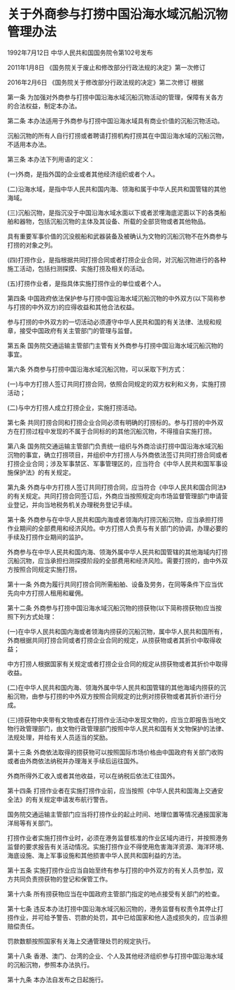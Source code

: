 # 关于外商参与打捞中国沿海水域沉船沉物管理办法

1992年7月12日 中华人民共和国国务院令第102号发布　

2011年1月8日 《国务院关于废止和修改部分行政法规的决定》第一次修订　

2016年2月6日 《国务院关于修改部分行政法规的决定》第二次修订  根据

  

第一条 为加强对外商参与打捞中国沿海水域沉船沉物活动的管理，保障有关各方的合法权益，制定本办法。

第二条 本办法适用于外商参与打捞中国沿海水域具有商业价值的沉船沉物活动。

沉船沉物的所有人自行打捞或者聘请打捞机构打捞其在中国沿海水域的沉船沉物，不适用本办法。

第三条 本办法下列用语的定义：

(一)外商，是指外国的企业或者其他经济组织或者个人。

(二)沿海水域，是指中华人民共和国内海、领海和属于中华人民共和国管辖的其他海域。

(三)沉船沉物，是指沉没于中国沿海水域水面以下或者淤埋海底泥面以下的各类船舶和器物，包括沉船沉物的主体及其设备、所载的全部货物或者其他物品。

具有重要军事价值的沉没舰船和武器装备及被确认为文物的沉船沉物不在外商参与打捞的对象之列。

(四)打捞作业，是指根据共同打捞合同或者打捞企业合同，对沉船沉物进行的各种施工活动，包括扫测探摸、实施打捞及相关的活动。

(五)打捞作业者，是指具体实施打捞作业的单位或者个人。

第四条 中国政府依法保护参与打捞中国沿海水域沉船沉物的中外双方(以下简称参与打捞的中外双方)的应得收益和其他合法权益。

参与打捞的中外双方的一切活动必须遵守中华人民共和国的有关法律、法规和规章，接受中国政府有关主管部门的管理与监督。

第五条 国务院交通运输主管部门主管有关外商参与打捞中国沿海水域沉船沉物的事宜。

第六条 外商参与打捞中国沿海水域沉船沉物，可以采取下列方式：

(一)与中方打捞人签订共同打捞合同，依照合同规定的双方权利和义务，实施打捞活动；

(二)与中方打捞人成立打捞企业，实施打捞活动。

第七条 共同打捞合同和打捞企业合同必须有明确的打捞标的。参与打捞的中外双方在打捞过程中发现的不属于合同标的的其他沉船沉物，不得擅自实施打捞。

第八条 国务院交通运输主管部门负责统一组织与外商洽谈打捞中国沿海水域沉船沉物的事宜，确立打捞项目，并组织中方打捞人与外商依法签订共同打捞合同或者打捞企业合同；涉及军事禁区、军事管理区的，应当符合《中华人民共和国军事设施保护法》的有关规定。

第九条 外商与中方打捞人签订共同打捞合同，应当符合《中华人民共和国合同法》的有关规定。共同打捞合同签订后，外商应当按照规定向市场监督管理部门申请营业登记，并向当地税务机关办理税务登记手续。

第十条 外商参与在中华人民共和国内海或者领海内打捞沉船沉物，应当承担打捞作业期间的全部费用和经济风险。中方打捞人负责与有关部门的协调，办理必要的手续及打捞作业期间的监护。

外商参与在中华人民共和国内海、领海外属中华人民共和国管辖的其他海域内打捞沉船沉物，应当承担扫测探摸阶段的全部费用和经济风险。需要打捞的，由中外双方按照合同规定实施打捞。

第十一条 外商为履行共同打捞合同所需船舶、设备及劳务，在同等条件下应当优先向中方打捞人租用和雇佣。

第十二条 外商参与打捞中国沿海水域沉船沉物的捞获物(以下简称捞获物)应当按照下列方式处理：

(一)在中华人民共和国内海或者领海内捞获的沉船沉物，属中华人民共和国所有，外商根据共同打捞合同或者打捞企业合同的规定，从捞获物或者其折价中取得收益；

中方打捞人根据国家有关规定或者打捞企业合同的规定从捞获物或者其折价中取得收益。

(二)在中华人民共和国内海、领海外属中华人民共和国管辖的其他海域内捞获的沉船沉物，由参与打捞的中外双方按照合同规定的比例对捞获物或者其折价进行分成。

(三)捞获物中夹带有文物或者在打捞作业活动中发现文物的，应当立即报告当地文物行政管理部门，由文物行政管理部门按照中华人民共和国有关文物保护的法律、法规处理，并给有关人员适当的奖励。

第十三条 外商依法取得的捞获物可以按照国际市场价格由中国政府有关部门收购或者由外商依法纳税并办理海关手续后运往国外。

外商所得外汇收入或者其他收益，可以在纳税后依法汇往国外。

第十四条 打捞作业者在实施打捞作业前，应当按照《中华人民共和国海上交通安全法》的有关规定申请发布航行警告。

国务院交通运输主管部门应当将打捞作业的起止时间、地理位置等情况通报国家海洋局等有关部门。

打捞作业者实施打捞作业时，必须在港务监督核准的作业区域内进行，并按照港务监督的要求报告有关活动情况。实施打捞作业不得使用危害海洋资源、海洋环境、海底设施、海上军事设施和其他损害中华人民共和国利益的方法。

第十五条 实施打捞作业应当自始至终有参与打捞的中外双方的有关人员参加，双方共同负责捞获物的登记和保管工作。

第十六条 所有捞获物应当在中国政府主管部门指定的地点接受有关部门的检查。

第十七条 违反本办法打捞中国沿海水域沉船沉物的，港务监督有权责令其停止打捞作业，并可给予警告、罚款的处罚，其中已给国家和他人造成损失的，应当承担赔偿责任。

罚款数额按照国家有关海上交通管理处罚的规定执行。

第十八条 香港、澳门、台湾的企业、个人及其他经济组织参与打捞中国沿海水域的沉船沉物，参照本办法执行。

第十九条 本办法自发布之日起施行。